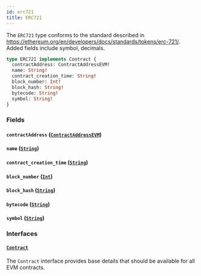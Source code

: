 ```yaml
---
id: erc721
title: ERC721
---
```



The `ERC721` type conforms to the standard described in https://ethereum.org/en/developers/docs/standards/tokens/erc-721/.
Added fields include symbol, decimals.

```graphql
type ERC721 implements Contract {
  contractAddress: ContractAddressEVM!
  name: String!
  contract_creation_time: String!
  block_number: Int!
  block_hash: String!
  bytecode: String!
  symbol: String!
}
```


### Fields

#### `contractAddress` ([`ContractAddressEVM`](/cyberconnect/reference/scalars/contract-address-evm))




#### `name` ([`String`](/cyberconnect/reference/scalars/string))




#### `contract_creation_time` ([`String`](/cyberconnect/reference/scalars/string))




#### `block_number` ([`Int`](/cyberconnect/reference/scalars/int))




#### `block_hash` ([`String`](/cyberconnect/reference/scalars/string))




#### `bytecode` ([`String`](/cyberconnect/reference/scalars/string))




#### `symbol` ([`String`](/cyberconnect/reference/scalars/string))




### Interfaces

#### [`Contract`](/cyberconnect/reference/interfaces/contract) 

The `Contract` interface provides base details that should be available for all EVM contracts.




